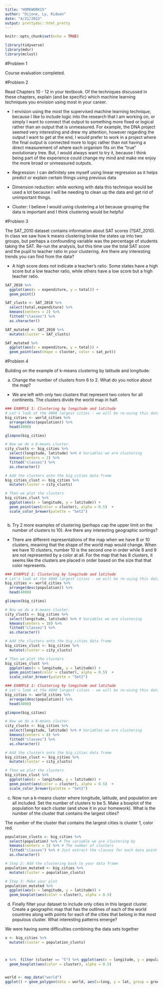 ```yaml
---
title: "HOMEWORK15"
author: "Dijone, Ly, Ridwan"
date: "4/21/2022"
output: prettydoc::html_pretty
---
```


```r
knitr::opts_chunk$set(echo = TRUE)
```

```r

library(tidyverse)
library(mdsr)
library(mclust)

```
#Problem 1

Course evaluation completed.


#Problem 2

Read Chapters 10 - 12 in your textbook.  Of the techniques discussed in these chapters, explain (and be specific) which machine learning techniques you envision using most in your career.

- I envision using the most the supervised machine learning technique, because I like to include logic into the research that I am working on, or simply I want to connect that output to something more fixed or logical rather than an output that is unmeasured. For example, the DNA project seemed very interesting and drew my attention, however regarding the output I want to get at the end, I would prefer to work in a project where the final output is connected more to logic rather than not having a direct measurement of where each organism fits on the “true” evolutionary tree. But, I would always want to try it, because I think being part of the experience could change my mind and make me enjoy the more broad or unmeasured outputs. 

- Regression: I can definitely see myself using linear regression as it helps predict or explain certain things using previous data

- Dimension reduction: while working with data this technique would be used a lot because I will be needing to clean up the data and get rid of unimportant things. 

- Cluster: I believe I would using clustering a lot because grouping the data  is important and I think clustering would be helpful



#Problem 3

The SAT_2010 dataset contains information about SAT scores (?SAT_2010). In class we saw how k means clustering broke the states up into two groups, but perhaps a confounding variable was the percentage of students taking the SAT. Re-run the analysis, but this time use the total SAT score and the pupil to teacher ratio in your clustering. Are there any interesting trends you can find from the data?

- A high score does not indicate a teacher's ratio. Some states have a high score but a low teacher ratio, while others have a low score but a high teacher ratio.



```r
SAT_2010 %>%
  ggplot(aes(x = expenditure, y = total)) +
  geom_point()

SAT_clusts <- SAT_2010 %>%
  select(total,expenditure) %>% 
  kmeans(centers = 2) %>%  
  fitted("classes") %>%  
  as.character() 

SAT_mutated <- SAT_2010 %>%
  mutate(cluster = SAT_clusts)

SAT_mutated %>%
  ggplot(aes(x = expenditure, y = total)) +
  geom_point(aes(shape = cluster, color = sat_pct)) 


```

#Problem 4

Building on the example of k-means clustering by latitude and longitude:

a) Change the number of clusters from 6 to 2. What do you notice about the map?

- We are left with only two clusters that represent two colors for all continents. The clusters divide the world map in half. 


```r
### EXAMPLE 1: Clustering by longitude and latitude
# Let's look at the 4000 largest cities - we will be re-using this data frame
big_cities <- world_cities %>%
  arrange(desc(population)) %>%
  head(4000)

glimpse(big_cities)

# Now we do a 6-means cluster.
city_clusts <- big_cities %>%
  select(longitude, latitude) %>% # Variables we are clustering
  kmeans(centers = 2) %>%
  fitted("classes") %>%
  as.character()

# Add the clusters onto the big_cities data frame
big_cities_clust <- big_cities %>%
  mutate(cluster = city_clusts)

# Then we plot the clusters
big_cities_clust %>%
  ggplot(aes(x = longitude, y = latitude)) +
  geom_point(aes(color = cluster), alpha = 0.5)  +
  scale_color_brewer(palette = "Set2")



```

b) Try 2 more examples of clustering (perhaps cap the upper limit on the number of clusters to 10). Are there any interesting geographic sortings?

- There are different representations of the map when we have 8 or 10 clusters, meaning that the shape of the world map would change. When we have 10 clusters, number 10 is the second one in order while 8 and 9 are not represented by a color at all. For the map that has 8 clusters, it seems like the clusters are placed in order based on the size that that color represents. 


```r
### EXAMPLE 1: Clustering by longitude and latitude
# Let's look at the 4000 largest cities - we will be re-using this data frame
big_cities <- world_cities %>%
  arrange(desc(population)) %>%
  head(4000)

glimpse(big_cities)

# Now we do a 6-means cluster.
city_clusts <- big_cities %>%
  select(longitude, latitude) %>% # Variables we are clustering
  kmeans(centers = 10) %>%
  fitted("classes") %>%
  as.character()

# Add the clusters onto the big_cities data frame
big_cities_clust <- big_cities %>%
  mutate(cluster = city_clusts)

# Then we plot the clusters
big_cities_clust %>%
  ggplot(aes(x = longitude, y = latitude)) +
  geom_point(aes(color = cluster), alpha = 0.5)  +
  scale_color_brewer(palette = "Set2")

```

```r
### EXAMPLE 1: Clustering by longitude and latitude
# Let's look at the 4000 largest cities - we will be re-using this data frame
big_cities <- world_cities %>%
  arrange(desc(population)) %>%
  head(4000)

glimpse(big_cities)

# Now we do a 6-means cluster.
city_clusts <- big_cities %>%
  select(longitude, latitude) %>% # Variables we are clustering
  kmeans(centers = 8) %>%
  fitted("classes") %>%
  as.character()

# Add the clusters onto the big_cities data frame
big_cities_clust <- big_cities %>%
  mutate(cluster = city_clusts)

# Then we plot the clusters
big_cities_clust %>%
  ggplot(aes(x = longitude, y = latitude)) +
  geom_point(aes(color = cluster), alpha = 0.5)  +
  scale_color_brewer(palette = "Set2")

```

c) Now run a k-means cluster where longitude, latitude, and population are all included. Set the number of clusters to be 5. Make a boxplot of the population for each cluster (and show it in your homework). What is the number of the cluster that contains the largest cities?

The number of the cluster that contains the largest cities is cluster 1, color red.

```r
population_clusts <- big_cities %>%
  select(population) %>% # The variable we are clustering by
  kmeans(centers = 5) %>% # The number of clusters
  fitted("classes") %>% # Just extract the classes for each data point
  as.character()

# Step 2: Add the clustering back to your data frame
population_mutated <- big_cities %>%
  mutate(cluster = population_clusts)

# Step 3: Make your plot
population_mutated %>%
  ggplot(aes(x = longitude, y = latitude)) +
  geom_boxplot(aes(color = cluster), alpha = 0.5)

```

d) Finally filter your dataset to include only cities in this largest cluster. Create a geographic map that has the outlines of each of the world countries along with points for each of the cities that belong in the most populous cluster. What interesting patterns emerge?


We were having some difficulties combining the data sets together

```r
x <- big_cities %>%
  mutate(cluster = population_clusts) 



x %>%  filter (cluster == "5") %>% ggplot(aes(x = longitude, y = population)) +
  geom_boxplot(aes(color = cluster), alpha = 0.5)


world <- map_data("world") 
ggplot() + geom_polygon(data = world, aes(x=long, y = lat, group = group), fill = NA, color = 'black') + coord_fixed(1.3)


```



